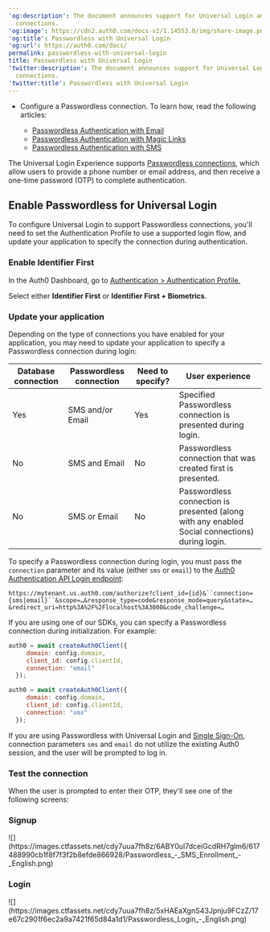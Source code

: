 ---
'og:description': The document announces support for Universal Login and Passwordless
  connections.
'og:image': https://cdn2.auth0.com/docs-v2/1.14553.0/img/share-image.png
'og:title': Passwordless with Universal Login
'og:url': https://auth0.com/docs/
permalink: passwordless-with-universal-login
title: Passwordless with Universal Login
'twitter:description': The document announces support for Universal Login and Passwordless
  connections.
'twitter:title': Passwordless with Universal Login
---
<Card title="Before you start">

* Configure a Passwordless connection. To learn how, read the following articles:

  + [Passwordless Authentication with Email](/docs/authenticate/passwordless/authentication-methods/email-otp)
  + [Passwordless Authentication with Magic Links](/docs/authenticate/passwordless/authentication-methods/email-magic-link)
  + [Passwordless Authentication with SMS](/docs/authenticate/passwordless/authentication-methods/sms-otp)

</Card>

The <Tooltip tip="Universal Login: Your application redirects to Universal Login, hosted on Auth0's Authorization Server, to verify a user's identity." cta="View Glossary" href="/docs/glossary?term=Universal+Login">Universal Login</Tooltip> Experience supports [Passwordless connections](/docs/authenticate/passwordless), which allow users to provide a phone number or email address, and then receive a one-time password (OTP) to complete authentication.

## Enable Passwordless for Universal Login

To configure Universal Login to support <Tooltip tip="Passwordless: Form of authentication that does not rely on a password as the first factor." cta="View Glossary" href="/docs/glossary?term=Passwordless">Passwordless</Tooltip> connections, you'll need to set the Authentication Profile to use a supported login flow, and update your application to specify the connection during authentication.

### Enable Identifier First

In the <Tooltip tip="Auth0 Dashboard: Auth0's main product to configure your services." cta="View Glossary" href="/docs/glossary?term=Auth0+Dashboard">Auth0 Dashboard</Tooltip>, go to [Authentication > Authentication Profile.](https://manage.auth0.com/?/authentication-profiles)

Select either **Identifier First** or **Identifier First + Biometrics**.

### Update your application

Depending on the type of connections you have enabled for your application, you may need to update your application to specify a Passwordless connection during login:

<table class="table"><thead>
<tr>
<th><strong>Database connection</strong></th>
<th><strong>Passwordless connection</strong></th>
<th><strong>Need to specify?</strong></th>
<th><strong>User experience</strong></th>
</tr>
</thead>
<tbody>
<tr>
<td>Yes</td>
<td>SMS and/or Email</td>
<td>Yes</td>
<td>Specified Passwordless connection is presented during login.</td>
</tr>
<tr>
<td>No</td>
<td>SMS and Email</td>
<td>No</td>
<td>Passwordless connection that was created first is presented.</td>
</tr>
<tr>
<td>No</td>
<td>SMS or Email</td>
<td>No</td>
<td>Passwordless connection is presented (along with any enabled Social connections) during login.</td>
</tr>
</tbody>
</table>

To specify a Passwordless connection during login, you must pass the `connection` parameter and its value (either `sms` or `email`) to the [Auth0 Authentication API Login endpoint](https://auth0.com/docs/api/authentication#login):

`https://mytenant.us.auth0.com/authorize?client_id={id}&``connection={sms|email}``&scope=…&response_type=code&response_mode=query&state=…&redirect_uri=http%3A%2F%2Flocalhost%3A3000&code_challenge=…`

If you are using one of our SDKs, you can specify a Passwordless connection during initialization. For example:

```js lines
auth0 = await createAuth0Client({
     domain: config.domain,
     client_id: config.clientId,
     connection: "email"
  });

auth0 = await createAuth0Client({
     domain: config.domain,
     client_id: config.clientId,
     connection: "sms"
  });
```






<Callout icon="file-lines" color="#0EA5E9" iconType="regular">

If you are using Passwordless with Universal Login and [Single Sign-On](/docs/authenticate/single-sign-on), connection parameters `sms` and `email` do not utilize the existing Auth0 session, and the user will be prompted to log in.

</Callout>

### Test the connection

When the user is prompted to enter their OTP, they'll see one of the following screens:

### Signup

<Frame>![](https://images.ctfassets.net/cdy7uua7fh8z/6ABY0ul7dceiGcdRH7glm6/617488990cb1f8f7f3f2b8efde866928/Passwordless_-_SMS_Enrollment_-_English.png)</Frame>

### Login

<Frame>![](https://images.ctfassets.net/cdy7uua7fh8z/5xHAEaXgnS43Jpnju9FCzZ/17e67c2901f6ec2a9a7421f65d84a1d1/Passwordless_Login_-_English.png)</Frame>